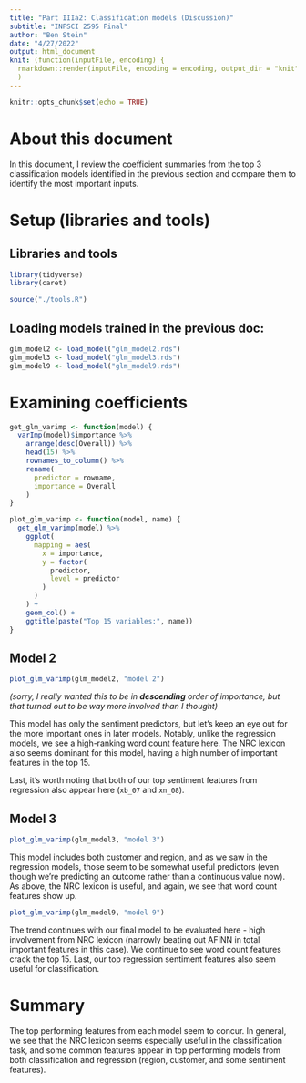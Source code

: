 ```yaml
---
title: "Part IIIa2: Classification models (Discussion)"
subtitle: "INFSCI 2595 Final"
author: "Ben Stein"
date: "4/27/2022"
output: html_document
knit: (function(inputFile, encoding) {
  rmarkdown::render(inputFile, encoding = encoding, output_dir = "knit") }
  )
---
```


```r
knitr::opts_chunk$set(echo = TRUE)
```

# About this document

In this document, I review the coefficient summaries from the top 3 classification models identified in the previous section and compare them to identify the most important inputs.

# Setup (libraries and tools)

## Libraries and tools

```r
library(tidyverse)
library(caret)

source("./tools.R")
```

## Loading models trained in the previous doc:

```r
glm_model2 <- load_model("glm_model2.rds")
glm_model3 <- load_model("glm_model3.rds")
glm_model9 <- load_model("glm_model9.rds")
```

# Examining coefficients

```r
get_glm_varimp <- function(model) {
  varImp(model)$importance %>%
    arrange(desc(Overall)) %>%
    head(15) %>%
    rownames_to_column() %>%
    rename(
      predictor = rowname,
      importance = Overall
    )
}

plot_glm_varimp <- function(model, name) {
  get_glm_varimp(model) %>%
    ggplot(
      mapping = aes(
        x = importance, 
        y = factor(
          predictor, 
          level = predictor
        )
      )
    ) +
    geom_col() + 
    ggtitle(paste("Top 15 variables:", name))
}
```


## Model 2

```r
plot_glm_varimp(glm_model2, "model 2")
```
_(sorry, I really wanted this to be in **descending** order of importance, but that turned out to be way more involved than I thought)_

This model has only the sentiment predictors, but let's keep an eye out for the more important ones in later models. Notably, unlike the regression models, we see a high-ranking word count feature here. The NRC lexicon also seems dominant for this model, having a high number of important features in the top 15.

Last, it's worth noting that both of our top sentiment features from regression also appear here (`xb_07` and `xn_08`).

## Model 3

```r
plot_glm_varimp(glm_model3, "model 3")
```

This model includes both customer and region, and as we saw in the regression models, those seem to be somewhat useful predictors (even though we're predicting an outcome rather than a continuous value now). As above, the NRC lexicon is useful, and again, we see that word count features show up.

```r
plot_glm_varimp(glm_model9, "model 9")
```

The trend continues with our final model to be evaluated here - high involvement from NRC lexicon (narrowly beating out AFINN in total important features in this case). We continue to see word count features crack the top 15. Last, our top regression sentiment features also seem useful for classification.

# Summary

The top performing features from each model seem to concur. In general, we see that the NRC lexicon seems especially useful in the classification task, and some common features appear in top performing models from both classification and regression (region, customer, and some sentiment features).
